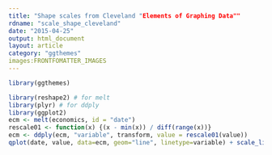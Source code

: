 ```yaml
---
title: "Shape scales from Cleveland "Elements of Graphing Data""
rdname: "scale_shape_cleveland"
date: "2015-04-25"
output: html_document
layout: article
category: "ggthemes"
images:FRONTFOMATTER_IMAGES
---
```


```r
library(ggthemes)
```

```r
library(reshape2) # for melt
library(plyr) # for ddply
library(ggplot2)
ecm <- melt(economics, id = "date")
rescale01 <- function(x) {(x - min(x)) / diff(range(x))}
ecm <- ddply(ecm, "variable", transform, value = rescale01(value))
qplot(date, value, data=ecm, geom="line", linetype=variable) + scale_linetype_stata()



```